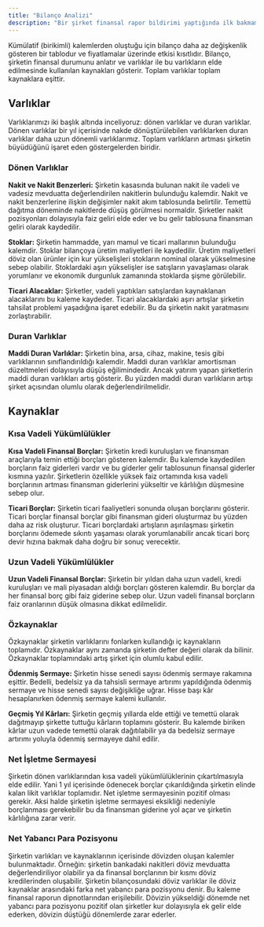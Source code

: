 ```yaml
---
title: "Bilanço Analizi"
description: "Bir şirket finansal rapor bildirimi yaptığında ilk bakmamız gereken tablolar bilanço, gelir tablosu ve nakit akım tablosudur."
---
```


Kümülatif (birikimli) kalemlerden oluştuğu için bilanço daha az değişkenlik gösteren bir tablodur ve fiyatlamalar üzerinde etkisi kısıtlıdır. Bilanço, şirketin finansal durumunu anlatır ve varlıklar ile bu varlıkların elde edilmesinde kullanılan kaynakları gösterir. Toplam varlıklar toplam kaynaklara eşittir.

## **Varlıklar**

Varlıklarımızı iki başlık altında inceliyoruz: dönen varlıklar ve duran varlıklar. Dönen varlıklar bir yıl içerisinde nakde dönüştürülebilen varlıklarken duran varlıklar daha uzun dönemli varlıklarımız. Toplam varlıkların artması şirketin büyüdüğünü işaret eden göstergelerden biridir.

### **Dönen Varlıklar**

**Nakit ve Nakit Benzerleri:** Şirketin kasasında bulunan nakit ile vadeli ve vadesiz mevduatta değerlendirilen nakitlerin bulunduğu kalemdir. Nakit ve nakit benzerlerine ilişkin değişimler nakit akım tablosunda belirtilir. Temettü dağıtma döneminde nakitlerde düşüş görülmesi normaldir. Şirketler nakit pozisyonları dolayısıyla faiz geliri elde eder ve bu gelir tablosuna finansman geliri olarak kaydedilir.

**Stoklar:** Şirketin hammadde, yarı mamul ve ticari mallarının bulunduğu kalemdir. Stoklar bilançoya üretim maliyetleri ile kaydedilir. Üretim maliyetleri döviz olan ürünler için kur yükselişleri stokların nominal olarak yükselmesine sebep olabilir. Stoklardaki aşırı yükselişler ise satışların yavaşlaması olarak yorumlanır ve ekonomik durgunluk zamanında stoklarda şişme görülebilir.

**Ticari Alacaklar:** Şirketler, vadeli yaptıkları satışlardan kaynaklanan alacaklarını bu kaleme kaydeder. Ticari alacaklardaki aşırı artışlar şirketin tahsilat problemi yaşadığına işaret edebilir. Bu da şirketin nakit yaratmasını zorlaştırabilir.

### **Duran Varlıklar**

**Maddi Duran Varlıklar:** Şirketin bina, arsa, cihaz, makine, tesis gibi varlıklarının sınıflandırıldığı kalemdir. Maddi duran varlıklar amortisman düzeltmeleri dolayısıyla düşüş eğilimindedir. Ancak yatırım yapan şirketlerin maddi duran varlıkları artış gösterir. Bu yüzden maddi duran varlıkların artışı şirket açısından olumlu olarak değerlendirilmelidir.

## **Kaynaklar**

### **Kısa Vadeli Yükümlülükler**

**Kısa Vadeli Finansal Borçlar:** Şirketin kredi kuruluşları ve finansman araçlarıyla temin ettiği borçları gösteren kalemdir. Bu kalemde kaydedilen borçların faiz giderleri vardır ve bu giderler gelir tablosunun finansal giderler kısmına yazılır. Şirketlerin özellikle yüksek faiz ortamında kısa vadeli borçlarının artması finansman giderlerini yükseltir ve kârlılığın düşmesine sebep olur.

**Ticari Borçlar:** Şirketin ticari faaliyetleri sonunda oluşan borçlarını gösterir. Ticari borçlar finansal borçlar gibi finansman gideri oluşturmaz bu yüzden daha az risk oluşturur. Ticari borçlardaki artışların aşırılaşması şirketin borçlarını ödemede sıkıntı yaşaması olarak yorumlanabilir ancak ticari borç devir hızına bakmak daha doğru bir sonuç verecektir.

### **Uzun Vadeli Yükümlülükler**

**Uzun Vadeli Finansal Borçlar:** Şirketin bir yıldan daha uzun vadeli, kredi kuruluşları ve mali piyasadan aldığı borçları gösteren kalemdir. Bu borçlar da her finansal borç gibi faiz giderine sebep olur. Uzun vadeli finansal borçların faiz oranlarının düşük olmasına dikkat edilmelidir.

### **Özkaynaklar**

Özkaynaklar şirketin varlıklarını fonlarken kullandığı iç kaynakların toplamıdır. Özkaynaklar aynı zamanda şirketin defter değeri olarak da bilinir. Özkaynaklar toplamındaki artış şirket için olumlu kabul edilir.

**Ödenmiş Sermaye:** Şirketin hisse senedi sayısı ödenmiş sermaye rakamına eşittir. Bedelli, bedelsiz ya da tahsisli sermaye artırımı yapıldığında ödenmiş sermaye ve hisse senedi sayısı değişikliğe uğrar. Hisse başı kâr hesaplanırken ödenmiş sermaye kalemi kullanılır.

**Geçmiş Yıl Kârları:** Şirketin geçmiş yıllarda elde ettiği ve temettü olarak dağıtmayıp şirkette tuttuğu kârların toplamını gösterir. Bu kalemde biriken kârlar uzun vadede temettü olarak dağıtılabilir ya da bedelsiz sermaye artırımı yoluyla ödenmiş sermayeye dahil edilir.

### **Net İşletme Sermayesi**

Şirketin dönen varlıklarından kısa vadeli yükümlülüklerinin çıkartılmasıyla elde edilir. Yani 1 yıl içerisinde ödenecek borçlar çıkarıldığında şirketin elinde kalan likit varlıklar toplamıdır. Net işletme sermayesinin pozitif olması gerekir. Aksi halde şirketin işletme sermayesi eksikliği nedeniyle borçlanması gerekebilir bu da finansman giderine yol açar ve şirketin kârlılığına zarar verir.

### **Net Yabancı Para Pozisyonu**

Şirketin varlıkları ve kaynaklarının içerisinde dövizden oluşan kalemler bulunmaktadır. Örneğin: şirketin bankadaki nakitleri döviz mevduatta değerlendiriliyor olabilir ya da finansal borçlarının bir kısmı döviz kredilerinden oluşabilir. Şirketin bilançosundaki döviz varlıklar ile döviz kaynaklar arasındaki farka net yabancı para pozisyonu denir. Bu kaleme finansal raporun dipnotlarından erişilebilir. Dövizin yükseldiği dönemde net yabancı para pozisyonu pozitif olan şirketler kur dolayısıyla ek gelir elde ederken, dövizin düştüğü dönemlerde zarar ederler.